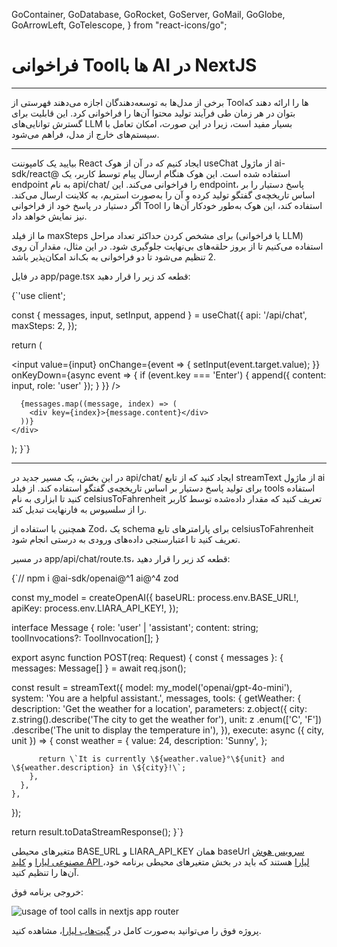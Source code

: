   GoContainer,
  GoDatabase,
  GoRocket,
  GoServer,
  GoMail,
  GoGlobe,
  GoArrowLeft,
  GoTelescope,
} from "react-icons/go";


<Layout>
<Head>
<title>مستندات فراخوانی Tool با AI در NextJS - لیارا</title>
<meta property="og:title" content="مستندات خدمات رایانش ابری لیارا" />
<meta property="og:description" content="مستندات مربوط  به آشنایی با نحوه فراخوانی Toolها یا ابزارها در فریم‌ورک NextJS با استفاده از سرویس هوش مصنوعی لیارا"  />
</Head>


# فراخوانی Toolها با AI در NextJS
<hr className="mb-2" />

برخی از مدل‌ها به توسعه‌دهندگان اجازه می‌دهند فهرستی از Toolها را ارائه دهند که بتوان در هر زمان طی فرآیند تولید محتوا آن‌ها را فراخوانی کرد.
این قابلیت برای گسترش توانایی‌های LLM بسیار مفید است، زیرا در این صورت، امکان تعامل با سیستم‌های خارج از مدل، فراهم می‌شود.

<hr className="mb-2" />


<Section id='client' title='کلاینت' />

بیایید یک کامپوننت React ایجاد کنیم که در آن از هوک <Important>useChat</Important> از ماژول <Important>ai-sdk/react@</Important> استفاده شده است.
این هوک هنگام ارسال پیام توسط کاربر، یک endpoint به نام <Important>api/chat/</Important> را فراخوانی می‌کند. این endpoint، پاسخ دستیار را بر اساس تاریخچه‌ی گفتگو تولید کرده و آن را به‌صورت استریم، به کلاینت ارسال می‌کند.
اگر دستیار در پاسخ خود از فراخوانی Tool استفاده کند، این هوک به‌طور خودکار آن‌ها را نیز نمایش خواهد داد.
<div className="h-4" />

ما از فیلد <Important>maxSteps</Important> برای مشخص کردن حداکثر تعداد مراحل (یا فراخوانی LLM) استفاده می‌کنیم تا از بروز حلقه‌های بی‌نهایت جلوگیری شود.
در این مثال، مقدار آن روی <Important>2</Important> تنظیم می‌شود تا دو فراخوانی به بک‌اند امکان‌پذیر باشد.
<div className="h-4" />

در فایل <Important>app/page.tsx</Important> قطعه کد زیر را قرار دهید: 

<div className="h-2" />
<div dir='ltr'>
    <Highlight className="js">
        {`'use client';


  const { messages, input, setInput, append } = useChat({
    api: '/api/chat',
    maxSteps: 2,
  });

  return (
    <div>
      <input
        value={input}
        onChange={event => {
          setInput(event.target.value);
        }}
        onKeyDown={async event => {
          if (event.key === 'Enter') {
            append({ content: input, role: 'user' });
          }
        }}
      />

      {messages.map((message, index) => (
        <div key={index}>{message.content}</div>
      ))}
    </div>
  );
}`}
    </Highlight>
</div>
<div className="h-2" />


<hr className="mb-2" />

<Section id='server' title='سرور' />

در این بخش، یک مسیر جدید در <Important>api/chat/</Important> ایجاد کنید که از تابع <Important>streamText</Important> از ماژول <Important>ai</Important> برای تولید پاسخ دستیار بر اساس تاریخچه‌ی گفتگو استفاده کند.
از فیلد <Important>tools</Important> استفاده کنید تا ابزاری به نام <Important>celsiusToFahrenheit</Important> تعریف کنید که مقدار داده‌شده توسط کاربر را از سلسیوس به فارنهایت تبدیل کند.
<div className="h-4" />

همچنین با استفاده از Zod، یک schema برای پارامترهای تابع <Important>celsiusToFahrenheit</Important> تعریف کنید تا اعتبارسنجی داده‌های ورودی به درستی انجام شود.
<div className="h-4" />


در مسیر <Important>app/api/chat/route.ts</Important>، قطعه کد زیر را قرار دهید: 

<div className="h-2" />
<div dir='ltr'>
    <Highlight className="js">
        {`// npm i @ai-sdk/openai@^1 ai@^4 zod


const my_model = createOpenAI({
  baseURL: process.env.BASE_URL!,
  apiKey: process.env.LIARA_API_KEY!,
});

interface Message {
  role: 'user' | 'assistant';
  content: string;
  toolInvocations?: ToolInvocation[];
}

export async function POST(req: Request) {
  const { messages }: { messages: Message[] } = await req.json();

  const result = streamText({
    model: my_model('openai/gpt-4o-mini'),
    system: 'You are a helpful assistant.',
    messages,
    tools: {
      getWeather: {
        description: 'Get the weather for a location',
        parameters: z.object({
          city: z.string().describe('The city to get the weather for'),
          unit: z
            .enum(['C', 'F'])
            .describe('The unit to display the temperature in'),
        }),
        execute: async ({ city, unit }) => {
          const weather = {
            value: 24,
            description: 'Sunny',
          };

          return \`It is currently \${weather.value}°\${unit} and \${weather.description} in \${city}!\`;
        },
      },
    },
  });

  return result.toDataStreamResponse();
}`}
    </Highlight>
</div>

<Alert variant="info">
<p>
متغیرهای محیطی <Important>BASE_URL</Important> و <Important>LIARA_API_KEY</Important> همان baseUrl <a href="https://liara.ir/products/ai/" className="text-[#2196f3]">سرویس هوش مصنوعی لیارا</a> و <a href="/references/api/about/#api-access-key" className="text-[#2196f3]">کلید API لیارا</a> هستند که باید در بخش متغیرهای محیطی برنامه خود، آن‌ها را تنظیم کنید. 
</p>
</Alert>
<div className="h-2" />

خروجی برنامه فوق: 


<div className="h-2" />  
<img src="https://media.liara.ir/ai/ai-sdk/cookbook/nextjs/tool-calls.png" alt="usage of tool calls in nextjs app router"/>
<div className="h-2" />  

<Alert variant="success">
<p>
پروژه فوق را می‌توانید به‌صورت کامل در <a href="https://github.com/liara-cloud/ai-sdk-examples/tree/master/NextJS/tool-calls" className="text-[#2196f3]">گیت‌هاب لیارا</a>، مشاهده کنید. 
</p>
</Alert>



</Layout>